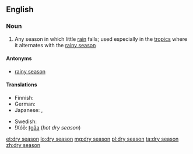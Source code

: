 {{wikipedia}}
==English==

===Noun===
{{en-noun|head=[[dry]] [[season]]}}

# Any season in which little [[rain]] falls; used especially in the [[tropic]]s where it alternates with the [[rainy season]]

====Antonyms====
* [[rainy season]]

====Translations====
{{trans-top|season}}
* Finnish: {{t-|fi|kuiva kausi}}
* German: {{t-|de|Trockenzeit|f}}
* Japanese: {{t-|ja|乾季|tr=kanki}}, {{t-|ja|乾期|tr=kanki}}
{{trans-mid}}
* Swedish: {{t-|sv|torrperiod|c}}
* ǃXóõ: [[ǁgâa]] (''hot dry season'')
{{trans-bottom}}

[[et:dry season]]
[[lo:dry season]]
[[mg:dry season]]
[[pl:dry season]]
[[ta:dry season]]
[[zh:dry season]]